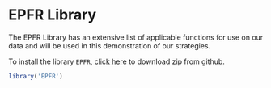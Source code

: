 # EPFR Library

The EPFR Library has an extensive list of applicable functions for use on our data and will be used in this demonstration of our strategies. 

To install the library `EPFR`, [click here](https://github.com/vsrimurthy/EPFR) to download zip from github.

```r
library('EPFR')
```